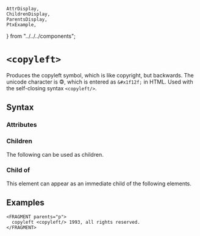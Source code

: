     AttrDisplay,
    ChildrenDisplay,
    ParentsDisplay,
    PtxExample,
} from "../../../components";

# `<copyleft>`

Produces the copyleft symbol, which is like copyright, but backwards.
The unicode character is &#x1f12f;, which is entered as `&#x1f12f;` in HTML.
Used with the self-closing syntax `<copyleft/>`.

## Syntax

### Attributes

<AttrDisplay name="copyleft" />

### Children

The following can be used as children.

<ChildrenDisplay name="copyleft" />

### Child of

This element can appear as an immediate child of the following elements.

<ParentsDisplay name="copyleft" />

## Examples
```ptx-example
<FRAGMENT parents="p">
  copyleft <copyleft/> 1993, all rights reserved.
</FRAGMENT>
```
    